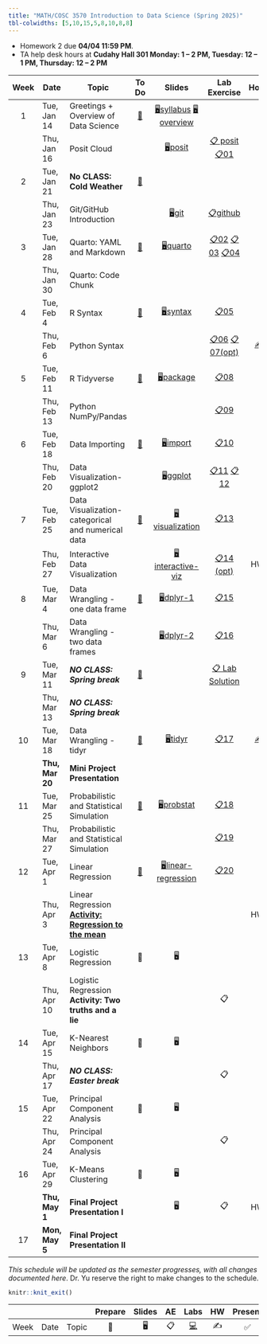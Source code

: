 ```yaml
---
title: "MATH/COSC 3570 Introduction to Data Science (Spring 2025)"
tbl-colwidths: [5,10,15,5,8,10,8,8]
---
```


-   Homework 2 due [**04/04 11:59 PM**]{.red}.
-   TA help desk hours at **Cudahy Hall 301 Monday: 1 – 2 PM, Tuesday: 12 – 1 PM, Thursday: 12 – 2 PM**

::: column-screen-inset-right
| Week | Date | Topic | To Do | Slides | Lab Exercise | Homework | Project |
|:-------:|---------|---------|:-------:|:-------:|:-------:|:-------:|---------|
| 1 | Tue, Jan 14 | Greetings + Overview of Data Science | [📖](/weeks/week-1.html "Week 1") | [🖥️syllabus](/slides/01-syllabus.html "01-Syllabus") [🖥️overview](/slides/02-datascience.html "02-datascience") |  |  |  |
|  | Thu, Jan 16 | Posit Cloud |  | [🖥️posit](/slides/03-posit.html "03-posit") | [📋 posit](/exercise/lab00-posit.html "lab00-posit") [📋01](/exercise/lab01-rscript.html "lab01-rscript") |  |  |
| 2 | Tue, Jan 21 | **No CLASS: Cold Weather** | [📖](/weeks/week-2.html "Week 2") |  |  |  |  |
|  | Thu, Jan 23 | Git/GitHub Introduction |  | [🖥️git](/slides/04-git.html "04-git") | [📋github](/exercise/lab00-git.html "lab00-git") |  |  |
| 3 | Tue, Jan 28 | Quarto: YAML and Markdown | [📖](/weeks/week-3.html "Week 3") | [🖥️quarto](/slides/05-quarto.html "05-quarto") | [📋02](/exercise/lab02-quarto.html "lab02-quarto") [📋03](/exercise/lab03-markdown.html "lab03-markdown") [📋04](/exercise/lab04-chunk.html "lab04-chunk") |  |  |
|  | Thu, Jan 30 | Quarto: Code Chunk |  |  |  |  |  |
| 4 | Tue, Feb 4 | R Syntax | [📖](/weeks/week-4.html "Week 4") | [🖥️syntax](/slides/06-syntax.html "06-syntax") | [📋05](/exercise/lab05-rtype.html "lab05-rtype") |  |  |
|  | Thu, Feb 6 | Python Syntax |  |  | [📋06](/exercise/lab06-py.html "lab06-py") [📋 07(opt)](/exercise/lab07-plot.html "lab07-plot") | [✍️ HW1](hw/hw1.html "hw1") |  |
| 5 | Tue, Feb 11 | R Tidyverse | [📖](/weeks/week-5.html "Week 5") | [🖥️package](/slides/07-package.html "07-package") | [📋08](/exercise/lab08-tibble.html "lab08-tibble") |  |  |
|  | Thu, Feb 13 | Python NumPy/Pandas |  |  | [📋09](exercise/lab09-numpy.html "lab09-numpy") |  |  |
| 6 | Tue, Feb 18 | Data Importing | [📖](/weeks/week-5-old.html "Week 6") | [🖥️import](/slides/08-import.html "08-import") | [📋10](exercise/lab10-import.html "lab10-import") |  |  |
|  | Thu, Feb 20 | Data Visualization-ggplot2 |  | [🖥️ggplot](/slides/09-ggplot2.html "09-ggplot2") | [📋11](exercise/lab11-ggplot2.html "lab11-ggplot2") [📋12](exercise/lab12-facet.html "lab12-facet") |  |  |
| 7 | Tue, Feb 25 | Data Visualization-categorical and numerical data | [📖](/weeks/week-7.html "Week 7") | [🖥️visualization](/slides/10-viz.html "10-viz") | [📋13](exercise/lab13-visualization.html "lab13-visualization") |  |  |
|  | Thu, Feb 27 | Interactive Data Visualization |  | [🖥️interactive-viz](/slides/11-interactive-viz.html "11-interactive-viz") | [📋14 (opt)](exercise/lab14-interactive.html "lab14-interactive") | HW 1 Due | [✅ Team up Due](present-description.html) |
| 8 | Tue, Mar 4 | Data Wrangling - one data frame | [📖](/weeks/week-8.html "Week 8") | [🖥️dplyr-1](/slides/12-dplyr-1.html "12-dplyr-1") | [📋15](exercise/lab15-dplyr.html "lab15-dplyr") |  |  |
|  | Thu, Mar 6 | Data Wrangling - two data frames |  | [🖥️dplyr-2](/slides/13-dplyr-2.html "13-dplyr-2") | [📋16](exercise/lab16-join.html "lab16-join") |  | [✅ Proposal Due](present-description.html) |
| 9 | Tue, Mar 11 | ***NO CLASS: Spring break*** | [📖](/weeks/week-9.html "Week 9") |  | [📋 Lab Solution](exercise/lab-sol-s25-midterm.html "lab-sol-s25-midterm") |  |  |
|  | Thu, Mar 13 | ***NO CLASS: Spring break*** |  |  |  |  |  |
| 10 | Tue, Mar 18 | Data Wrangling - tidyr | [📖](/weeks/week-10.html "Week 10") | [🖥️tidyr](/slides/14-tidyr.html "14-tidyr") | [📋17](exercise/lab17-tidyr.html "lab17-tidyr") | [✍️ HW2](hw/hw2.html "Homework 2") | [✅ Materials Due](present-description.html) |
|  | **Thu, Mar 20** | [**Mini Project Presentation**]{.blue} |  |  |  |  |  |
| 11 | Tue, Mar 25 | Probabilistic and Statistical Simulation | [📖](/weeks/week-11.html "Week 11") | [🖥️probstat](/slides/15-probstat.html "15-probstat") | [📋18](exercise/lab18-prob.html "lab18-prob") |  |  |
|  | Thu, Mar 27 | Probabilistic and Statistical Simulation |  |  | [📋19](exercise/lab19-ci.html "lab19-ci") |  |  |
| 12 | Tue, Apr 1 | Linear Regression | [📖](/weeks/week-12.html "week-12") | [🖥️linear-regression](/slides/16-linear-reg.html "16-linear-reg") | [📋20](exercise/lab20-slr.html "lab20-slr") |  |  |
|  | Thu, Apr 3 | Linear Regression [**Activity: Regression to the mean**](/activity/act_reg-to-the-mean.html "act_reg-to-the-mean") |  |  |  | HW 2 Due |  |
| 13 | Tue, Apr 8 | Logistic Regression | 📖 | 🖥️ |  |  |  |
|  | Thu, Apr 10 | Logistic Regression **Activity: Two truths and a lie** |  |  | 📋 | ✍️ |  |
| 14 | Tue, Apr 15 | K-Nearest Neighbors | 📖 | 🖥️ |  |  |  |
|  | Thu, Apr 17 | ***NO CLASS: Easter break*** |  |  | 📋 |  |  |
| 15 | Tue, Apr 22 | Principal Component Analysis | 📖 | 🖥️ |  |  |  |
|  | Thu, Apr 24 | Principal Component Analysis |  |  | 📋 |  |  |
| 16 | Tue, Apr 29 | K-Means Clustering | 📖 | 🖥️ |  |  |  |
|  | **Thu, May 1** | [**Final Project Presentation I**]{.blue} |  | 🖥️ | 📋 | HW 3 Due |  |
| 17 | **Mon, May 5** | [**Final Project Presentation II**]{.blue} |  |  |  |  |  |
:::

*This schedule will be updated as the semester progresses, with all changes documented here*. Dr. Yu reserve the right to make changes to the schedule.

```r
knitr::knit_exit()
```

|   |   |   | Prepare | Slides | AE | Labs | HW | Present | Project |
|--------|--------|--------|:------:|:------:|:------:|:------:|:------:|:------:|:------:|
| Week | Date | Topic | 📖 | 🖥️ | 📋 | [💻](https://sakai.duke.edu/samigo-app/servlet/Login?id=6fa7ebf3-01af-42a6-91ba-3e813d3901221641094171786) | ✍️ | ✅ | 📂 |
